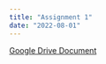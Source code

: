 ```yaml
---
title: "Assignment 1"
date: "2022-08-01"
---
```


[Google Drive Document](https://docs.google.com/document/d/1-AkB0vy8GXds30ndoCNAZRqpXd3uL_5TgKSFUjdjXY4/edit?usp=sharing)
